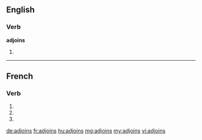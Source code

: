 ==English==

===Verb===
'''adjoins'''

# {{third-person singular of|adjoin}}

----

==French==

===Verb===
{{fr-verb-form}}

# {{conjugation of|adjoindre||1|s|pres|ind|lang=fr}}
# {{conjugation of|adjoindre||2|s|pres|ind|lang=fr}}
# {{conjugation of|adjoindre||2|s|imp|lang=fr}}

[[de:adjoins]]
[[fr:adjoins]]
[[hu:adjoins]]
[[mg:adjoins]]
[[my:adjoins]]
[[vi:adjoins]]